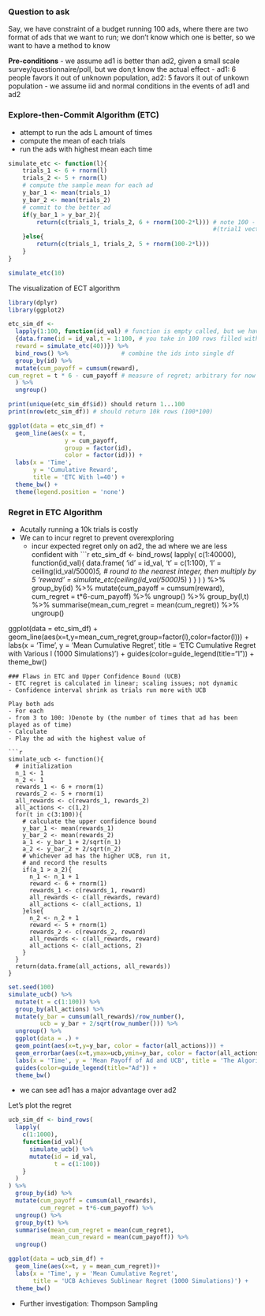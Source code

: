 ### Question to ask
Say, we have constraint of a budget running 100 ads, where there are two format of ads
that we want to run; we don't know which one is better, so we want to have a method to know

**Pre-conditions**
- we assume ad1 is better than ad2, given a small scale survey/questionnaire/poll, but we don;t know the actual effect
    - ad1: 6 people favors it out of unknown population, ad2: 5 favors it out of unkown population
- we assume iid and normal conditions in the events of ad1 and ad2

### Explore-then-Commit Algorithm (ETC)
- attempt to run the ads L amount of times
- compute the mean of each trials
- run the ads with highest mean each time
```r

simulate_etc <- function(l){
    trials_1 <- 6 + rnorm(l)
    trials_2 <- 5 + rnorm(l)
    # compute the sample mean for each ad
    y_bar_1 <- mean(trials_1)
    y_bar_2 <- mean(trials_2)
    # commit to the better ad
    if(y_bar_1 > y_bar_2){
        return(c(trials_1, trials_2, 6 + rnorm(100-2*l))) # note 100 - 2L defines our limits of budget for ads to run after the experiment 
                                                          #(trial1 vector + trial2 vector + commit vector)
    }else{
        return(c(trials_1, trials_2, 5 + rnorm(100-2*l)))
    }
}

simulate_etc(10)
```

The visualization of ECT algorithm
```r

library(dplyr)
library(ggplot2)

etc_sim_df <- 
  lapply(1:100, function(id_val) # function is empty called, but we have a list-apply for the 100 time for our 100 ad runs; id sourced from 1:100
  {data.frame(id = id_val,t = 1:100, # you take in 100 rows filled with data from the simulation (note: len(simulate_etc(L) = 100 ) and assign to id_i
  reward = simulate_etc(40))}) %>% 
  bind_rows() %>%               # combine the ids into single df
  group_by(id) %>%             
  mutate(cum_payoff = cumsum(reward),   
cum_regret = t * 6 - cum_payoff # measure of regret; arbitrary for now
  ) %>%
  ungroup()

print(unique(etc_sim_df$id)) should return 1...100
print(nrow(etc_sim_df)) # should return 10k rows (100*100)

ggplot(data = etc_sim_df) +
  geom_line(aes(x = t, 
                y = cum_payoff, 
                group = factor(id), 
                color = factor(id))) +
  labs(x = 'Time', 
       y = 'Cumulative Reward', 
       title = 'ETC With l=40') +
  theme_bw() +
  theme(legend.position = 'none')

```

### Regret in ETC Algorithm
- Acutally running a 10k trials is costly
- We can to incur regret to prevent overexploring
    - incur expected regret only on ad2, the ad where we are less confident with
```r
etc_sim_df <- bind_rows(
  lapply(
    c(1:40000),
    function(id_val){
      data.frame(
        'id' = id_val,
        't' = c(1:100),
        'l' = ceiling(id_val/5000)*5, # round to the nearest integer, then multiply by 5
        'reward' = simulate_etc(ceiling(id_val/5000)*5)
      )
    }
  )
) %>%
  group_by(id) %>% 
  mutate(cum_payoff = cumsum(reward),
         cum_regret = t*6-cum_payoff) %>% 
  ungroup() %>% 
  group_by(l,t) %>% 
  summarise(mean_cum_regret = mean(cum_regret)) %>% 
  ungroup()

ggplot(data = etc_sim_df) +
  geom_line(aes(x=t,y=mean_cum_regret,group=factor(l),color=factor(l))) +
  labs(x = 'Time', y = 'Mean Cumulative Regret', 
       title = 'ETC Cumulative Regret with Various l (1000 Simulations)') + 
  guides(color=guide_legend(title="l")) +
  theme_bw()

```
### Flaws in ETC and Upper Confidence Bound (UCB)
- ETC regret is calculated in linear; scaling issues; not dynamic 
- Confidence interval shrink as trials run more with UCB

Play both ads
- For each 
- from 3 to 100: )Denote by (the number of times that ad has been played as of time)
- Calculate 
- Play the ad with the highest value of

```r
simulate_ucb <- function(){
  # initialization
  n_1 <- 1
  n_2 <- 1
  rewards_1 <- 6 + rnorm(1)
  rewards_2 <- 5 + rnorm(1)
  all_rewards <- c(rewards_1, rewards_2)
  all_actions <- c(1,2)
  for(t in c(3:100)){
    # calculate the upper confidence bound
    y_bar_1 <- mean(rewards_1)
    y_bar_2 <- mean(rewards_2)
    a_1 <- y_bar_1 + 2/sqrt(n_1)
    a_2 <- y_bar_2 + 2/sqrt(n_2)
    # whichever ad has the higher UCB, run it,
    # and record the results
    if(a_1 > a_2){
      n_1 <- n_1 + 1
      reward <- 6 + rnorm(1)
      rewards_1 <- c(rewards_1, reward)
      all_rewards <- c(all_rewards, reward)
      all_actions <- c(all_actions, 1)
    }else{
      n_2 <- n_2 + 1
      reward <- 5 + rnorm(1)
      rewards_2 <- c(rewards_2, reward)
      all_rewards <- c(all_rewards, reward)
      all_actions <- c(all_actions, 2)
    }
  }
  return(data.frame(all_actions, all_rewards))
}

```

```r
set.seed(100)
simulate_ucb() %>% 
  mutate(t = c(1:100)) %>% 
  group_by(all_actions) %>% 
  mutate(y_bar = cumsum(all_rewards)/row_number(),
         ucb = y_bar + 2/sqrt(row_number())) %>% 
  ungroup() %>% 
  ggplot(data = .) +
  geom_point(aes(x=t,y=y_bar, color = factor(all_actions))) + 
  geom_errorbar(aes(x=t,ymax=ucb,ymin=y_bar, color = factor(all_actions)), alpha = .5) +
  labs(x = 'Time', y = 'Mean Payoff of Ad and UCB', title = 'The Algorithm is Optimistic') + 
  guides(color=guide_legend(title="Ad")) +
  theme_bw()
```
- we can see ad1 has a major advantage over ad2

Let's plot the regret
```r
ucb_sim_df <- bind_rows(
  lapply(
    c(1:1000),
    function(id_val){
      simulate_ucb() %>% 
      mutate(id = id_val,
             t = c(1:100))
    }
  )
) %>%
  group_by(id) %>% 
  mutate(cum_payoff = cumsum(all_rewards),
         cum_regret = t*6-cum_payoff) %>% 
  ungroup() %>% 
  group_by(t) %>% 
  summarise(mean_cum_regret = mean(cum_regret),
            mean_cum_reward = mean(cum_payoff)) %>% 
  ungroup()

ggplot(data = ucb_sim_df) +
  geom_line(aes(x=t, y = mean_cum_regret))+
  labs(x = 'Time', y = 'Mean Cumulative Regret', 
       title = 'UCB Achieves Sublinear Regret (1000 Simulations)') + 
  theme_bw()

```
- Further investigation: Thompson Sampling